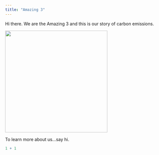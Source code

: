 ```yaml
---
title: "Amazing 3"
---
```


Hi there. We are the Amazing 3 and this is our story of carbon emissions.

![](images/2.jpg){width="331"}

To learn more about us...say hi.

```r
1 + 1
```

```r

```
